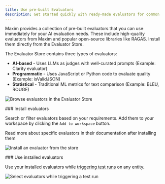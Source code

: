 ```yaml
---
title: Use pre-built Evaluators
description: Get started quickly with ready-made evaluators for common AI evaluation scenarios
---
```


Maxim provides a collection of pre-built evaluators that you can use immediately for your AI evaluation needs. These include high-quality evaluators from Maxim and popular open-source libraries like RAGAS. Install them directly from the Evaluator Store.

The Evaluator Store contains three types of evaluators:

- **AI-based** - Uses LLMs as judges with well-curated prompts (Example: Clarity evaluator)
- **Programmatic** - Uses JavaScript or Python code to evaluate quality (Example: isValidJSON)
- **Statistical** - Traditional ML metrics for text comparison (Example: BLEU, ROUGE)

![Browse evaluators in the Evaluator Store](/images/docs/library/how-to/evaluators/pre-build-evaluators/evaluator-store-interface.png)

<Steps>
<Step>
### Install evaluators

Search or filter evaluators based on your requirements. Add them to your workspace by clicking the `Add to workspace` button.

<Callout type="info">
    Read more about specific evaluators in their documentation after installing them
</Callout>

![Install an evaluator from the store](/images/docs/library/how-to/evaluators/pre-build-evaluators/add-evaluator-to-workspace.png)
</Step>

<Step>
### Use installed evaluators

Use your installed evaluators while [triggering test runs](/evaluate/how-to/evaluate-prompts/bulk-comparisons-across-test-cases) on any entity.

![Select evaluators while triggering a test run](/images/docs/library/how-to/evaluators/pre-build-evaluators/using-installed-evaluator-in-test-run-trigger-sheet.png)
</Step>
</Steps>
